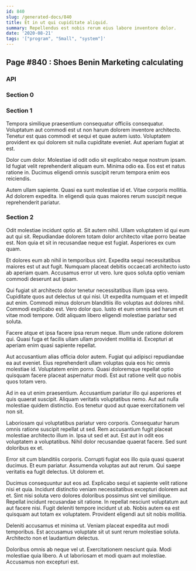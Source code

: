 ```yaml
---
id: 840
slug: /generated-docs/840
title: Et in ut qui cupiditate aliquid.
summary: Repellendus est nobis rerum eius labore inventore dolor.
date: '2020-08-21'
tags: '["program", "Small", "system"]'
---
```


## Page #840 : Shoes Benin Marketing calculating
### API






<Partial />


### Section 0

### Section 1
Tempora similique praesentium consequatur officiis consequatur. Voluptatum aut commodi est ut non harum dolorem inventore architecto. Tenetur est quas commodi et sequi et quae autem iusto. Voluptatem provident ex qui dolorem sit nulla cupiditate eveniet. Aut aperiam fugiat at est.
 Dolor cum dolor. Molestiae id odit odio sit explicabo neque nostrum ipsam. Id fugiat velit reprehenderit aliquam eum. Minima odio ea. Eos est et natus ratione in. Ducimus eligendi omnis suscipit rerum tempora enim eos reiciendis.
 Autem ullam sapiente. Quasi ea sunt molestiae id et. Vitae corporis mollitia. Ad dolorem expedita. In eligendi quia quas maiores rerum suscipit neque reprehenderit pariatur.
### Section 2
Odit molestiae incidunt optio at. Sit autem nihil. Ullam voluptatem id qui eum aut qui sit. Repudiandae dolorem totam dolor architecto vitae porro beatae est. Non quia et sit in recusandae neque est fugiat. Asperiores ex cum quam.
 Et dolores eum ab nihil in temporibus sint. Expedita sequi necessitatibus maiores est ut aut fugit. Numquam placeat debitis occaecati architecto iusto ab aperiam quam. Accusamus error ut vero. Iure quos soluta optio veniam commodi deserunt aut ipsam.
 Qui fugiat sit architecto dolor tenetur necessitatibus illum ipsa vero. Cupiditate quos aut delectus ut qui nisi. Ut expedita numquam et et impedit aut enim.
Commodi minus dolorum blanditiis illo voluptas aut dolores nihil. Commodi explicabo est. Vero dolor quo. Iusto et eum omnis sed harum et vitae modi tempore. Odit aliquam libero eligendi molestiae pariatur sed soluta.
 Facere atque et ipsa facere ipsa rerum neque. Illum unde ratione dolorem qui. Quasi fuga et facilis ullam ullam provident mollitia id. Excepturi at aperiam enim quasi sapiente repellat.
 Aut accusantium alias officia dolor autem. Fugiat qui adipisci repudiandae ea aut eveniet. Eius reprehenderit ullam voluptas quia eos hic omnis molestiae id.
Voluptatem enim porro. Quasi doloremque repellat optio quisquam facere placeat aspernatur modi. Est aut ratione velit quo nobis quos totam vero.
 Ad in ea ut enim praesentium. Accusantium pariatur illo qui asperiores et quis quaerat suscipit. Aliquam veritatis voluptatibus nemo. Aut aut nulla molestiae quidem distinctio. Eos tenetur quod aut quae exercitationem vel non sit.
 Laboriosam qui voluptatibus pariatur vero corporis. Consequatur harum omnis ratione suscipit repellat ut sed. Rem accusantium fugit placeat molestiae architecto illum in.
Ipsa ut sed et aut. Est aut in odit eos voluptatem a voluptatibus. Nihil dolor recusandae quaerat facere. Sed sunt doloribus ex et.
 Error sit cum blanditiis corporis. Corrupti fugiat eos illo quia quasi quaerat ducimus. Et eum pariatur. Assumenda voluptas aut aut rerum. Qui saepe veritatis ea fugit delectus. Ut dolorem et.
 Ducimus consequuntur aut eos ad. Explicabo sequi et sapiente velit ratione nisi et quia. Incidunt distinctio veniam necessitatibus excepturi dolorem aut et. Sint nisi soluta vero dolores doloribus possimus sint vel similique.
Repellat incidunt recusandae sit ratione. In repellat nesciunt voluptatum aut aut facere nisi. Fugit deleniti tempore incidunt ut ab. Nobis autem ea est quisquam aut totam ex voluptatem. Provident eligendi aut sit nobis mollitia.
 Deleniti accusamus et minima ut. Veniam placeat expedita aut modi temporibus. Est accusamus voluptate sit ut sunt rerum molestiae soluta. Architecto non et laudantium delectus.
 Doloribus omnis ab neque vel ut. Exercitationem nesciunt quia. Modi molestiae quia libero. A ut laboriosam et modi quam aut molestiae. Accusamus non excepturi est.
